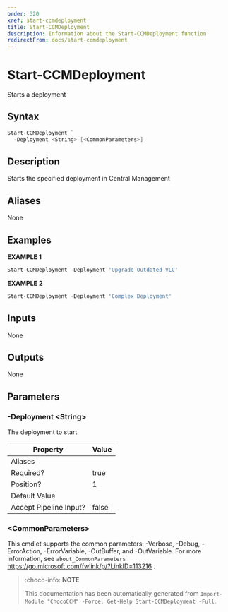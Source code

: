 ```yaml
---
order: 320
xref: start-ccmdeployment
title: Start-CCMDeployment
description: Information about the Start-CCMDeployment function
redirectFrom: docs/start-ccmdeployment
---
```


# Start-CCMDeployment

<!-- This documentation is automatically generated from /Start-CCMDeployment.ps1 using GenerateDocs.ps1. Contributions are welcome at the original location(s). -->

Starts a deployment

## Syntax

~~~powershell
Start-CCMDeployment `
  -Deployment <String> [<CommonParameters>]
~~~

## Description

Starts the specified deployment in Central  Management


## Aliases

None

## Examples

 **EXAMPLE 1**

~~~powershell
Start-CCMDeployment -Deployment 'Upgrade Outdated VLC'

~~~

**EXAMPLE 2**

~~~powershell
Start-CCMDeployment -Deployment 'Complex Deployment'

~~~

## Inputs

None

## Outputs

None

## Parameters

###  -Deployment &lt;String&gt;
The deployment  to  start

Property               | Value
---------------------- | -----
Aliases                |
Required?              | true
Position?              | 1
Default Value          |
Accept Pipeline Input? | false

### &lt;CommonParameters&gt;

This cmdlet supports the common parameters: -Verbose, -Debug, -ErrorAction, -ErrorVariable, -OutBuffer, and -OutVariable. For more information, see `about_CommonParameters` https://go.microsoft.com/fwlink/p/?LinkID=113216 .



<Xref title="Function Reference" value="chococcm-functions" />

> :choco-info: **NOTE**
>
> This documentation has been automatically generated from `Import-Module "ChocoCCM" -Force; Get-Help Start-CCMDeployment -Full`.

